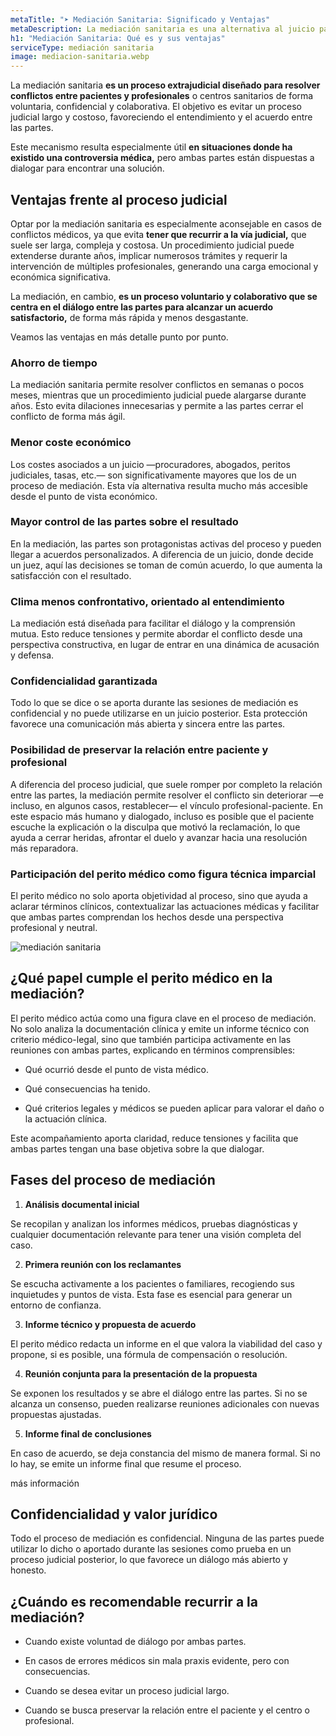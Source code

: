 ```yaml
---
metaTitle: "➤ Mediación Sanitaria: Significado y Ventajas"
metaDescription: La mediación sanitaria es una alternativa al juicio para resolver conflictos médicos de forma rápida, confidencial y sin enfrentamientos. Descubre sus ventajas y cuándo recurrir a ella.
h1: "Mediación Sanitaria: Qué es y sus ventajas"
serviceType: mediación sanitaria
image: mediacion-sanitaria.webp
---
```



La mediación sanitaria **es un proceso extrajudicial diseñado para resolver conflictos entre pacientes y profesionales** o centros sanitarios de forma voluntaria, confidencial y colaborativa. El objetivo es evitar un proceso judicial largo y costoso, favoreciendo el entendimiento y el acuerdo entre las partes.

Este mecanismo resulta especialmente útil **en situaciones donde ha existido una controversia médica,** pero ambas partes están dispuestas a dialogar para encontrar una solución.

<ServiceForm
  service="mediación sanitaria"
  client:visible
  heading="contacta conmigo"
/>

## Ventajas frente al proceso judicial

Optar por la mediación sanitaria es especialmente aconsejable en casos de conflictos médicos, ya que evita **tener que recurrir a la vía judicial,** que suele ser larga, compleja y costosa. Un procedimiento judicial puede extenderse durante años, implicar numerosos trámites y requerir la intervención de múltiples profesionales, generando una carga emocional y económica significativa.

La mediación, en cambio, **es un proceso voluntario y colaborativo que se centra en el diálogo entre las partes para alcanzar un acuerdo satisfactorio,** de forma más rápida y menos desgastante.

Veamos las ventajas en más detalle punto por punto.

### Ahorro de tiempo

La mediación sanitaria permite resolver conflictos en semanas o pocos meses, mientras que un procedimiento judicial puede alargarse durante años. Esto evita dilaciones innecesarias y permite a las partes cerrar el conflicto de forma más ágil.

### Menor coste económico

Los costes asociados a un juicio —procuradores, abogados, peritos judiciales, tasas, etc.— son significativamente mayores que los de un proceso de mediación. Esta vía alternativa resulta mucho más accesible desde el punto de vista económico.

### Mayor control de las partes sobre el resultado

En la mediación, las partes son protagonistas activas del proceso y pueden llegar a acuerdos personalizados. A diferencia de un juicio, donde decide un juez, aquí las decisiones se toman de común acuerdo, lo que aumenta la satisfacción con el resultado.

### Clima menos confrontativo, orientado al entendimiento

La mediación está diseñada para facilitar el diálogo y la comprensión mutua. Esto reduce tensiones y permite abordar el conflicto desde una perspectiva constructiva, en lugar de entrar en una dinámica de acusación y defensa.

### Confidencialidad garantizada

Todo lo que se dice o se aporta durante las sesiones de mediación es confidencial y no puede utilizarse en un juicio posterior. Esta protección favorece una comunicación más abierta y sincera entre las partes.

### Posibilidad de preservar la relación entre paciente y profesional

A diferencia del proceso judicial, que suele romper por completo la relación entre las partes, la mediación permite resolver el conflicto sin deteriorar —e incluso, en algunos casos, restablecer— el vínculo profesional-paciente. En este espacio más humano y dialogado, incluso es posible que el paciente escuche la explicación o la disculpa que motivó la reclamación, lo que ayuda a cerrar heridas, afrontar el duelo y avanzar hacia una resolución más reparadora.

### Participación del perito médico como figura técnica imparcial

El perito médico no solo aporta objetividad al proceso, sino que ayuda a aclarar términos clínicos, contextualizar las actuaciones médicas y facilitar que ambas partes comprendan los hechos desde una perspectiva profesional y neutral.

<Image
  loading="lazy"
  src="/img/services/mediacion-sanitaria.webp"
  alt="mediación sanitaria"
  width={600}
  height={400}
/>

## ¿Qué papel cumple el perito médico en la mediación?

El perito médico actúa como una figura clave en el proceso de mediación. No solo analiza la documentación clínica y emite un informe técnico con criterio médico-legal, sino que también participa activamente en las reuniones con ambas partes, explicando en términos comprensibles:

- Qué ocurrió desde el punto de vista médico.

- Qué consecuencias ha tenido.

- Qué criterios legales y médicos se pueden aplicar para valorar el daño o la actuación clínica.

Este acompañamiento aporta claridad, reduce tensiones y facilita que ambas partes tengan una base objetiva sobre la que dialogar.

<CtaLinks modifier="service-page" />

## Fases del proceso de mediación

1. **Análisis documental inicial**

Se recopilan y analizan los informes médicos, pruebas diagnósticas y cualquier documentación relevante para tener una visión completa del caso.

2. **Primera reunión con los reclamantes**

Se escucha activamente a los pacientes o familiares, recogiendo sus inquietudes y puntos de vista. Esta fase es esencial para generar un entorno de confianza.

3. **Informe técnico y propuesta de acuerdo**

El perito médico redacta un informe en el que valora la viabilidad del caso y propone, si es posible, una fórmula de compensación o resolución.

4. **Reunión conjunta para la presentación de la propuesta**

Se exponen los resultados y se abre el diálogo entre las partes. Si no se alcanza un consenso, pueden realizarse reuniones adicionales con nuevas propuestas ajustadas.

5. **Informe final de conclusiones**

En caso de acuerdo, se deja constancia del mismo de manera formal. Si no lo hay, se emite un informe final que resume el proceso.

<MainCta modifier="service-page">más información</MainCta>

## Confidencialidad y valor jurídico

Todo el proceso de mediación es confidencial. Ninguna de las partes puede utilizar lo dicho o aportado durante las sesiones como prueba en un proceso judicial posterior, lo que favorece un diálogo más abierto y honesto.

## ¿Cuándo es recomendable recurrir a la mediación?

- Cuando existe voluntad de diálogo por ambas partes.

- En casos de errores médicos sin mala praxis evidente, pero con consecuencias.

- Cuando se desea evitar un proceso judicial largo.

- Cuando se busca preservar la relación entre el paciente y el centro o profesional.
